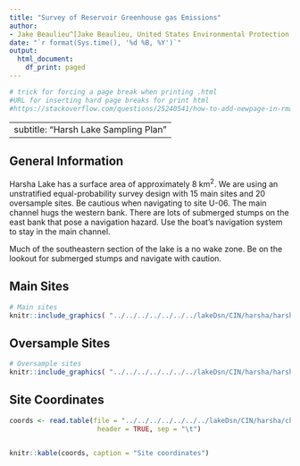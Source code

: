 ```yaml
---
title: "Survey of Reservoir Greenhouse gas Emissions"
author:
- Jake Beaulieu^[Jake Beaulieu, United States Environmental Protection Agency, Office of Research and Development, Beaulieu.Jake@epa.gov]
date: "`r format(Sys.time(), '%d %B, %Y')`"
output:
  html_document:
    df_print: paged
---
```


```r
# trick for forcing a page break when printing .html
#URL for inserting hard page breaks for print html
#https://stackoverflow.com/questions/25240541/how-to-add-newpage-in-rmarkdown-in-a-smart-way
```

---
subtitle: "Harsh Lake Sampling Plan"  
---

## General Information
Harsha Lake has a surface area of approximately 8 km^2^.  We are using an unstratified equal-probability survey design with 15 main sites and 20 oversample sites.  Be cautious when navigating to site U-06.  The main channel hugs the western bank.  There are lots of submerged stumps on the east bank that pose a navigation hazard.  Use the boat's navigation system to stay in the main channel.

Much of the southeastern section of the lake is a no wake zone.  Be on the lookout for submerged stumps and navigate with caution.



## Main Sites
```r
# Main sites
knitr::include_graphics( "../../../../../../../lakeDsn/CIN/harsha/harsha_Main.png")
```
<P style="page-break-before: always">
  
  

## Oversample Sites
```r
# Oversample sites
knitr::include_graphics( "../../../../../../../lakeDsn/CIN/harsha/harsha_Over.png")
```

<P style="page-break-before: always">
## Site Coordinates
```r

coords <- read.table(file = "../../../../../../../lakeDsn/CIN/harsha/ch4_harshaSites.txt",
                      header = TRUE, sep = "\t")


knitr::kable(coords, caption = "Site coordinates")
```